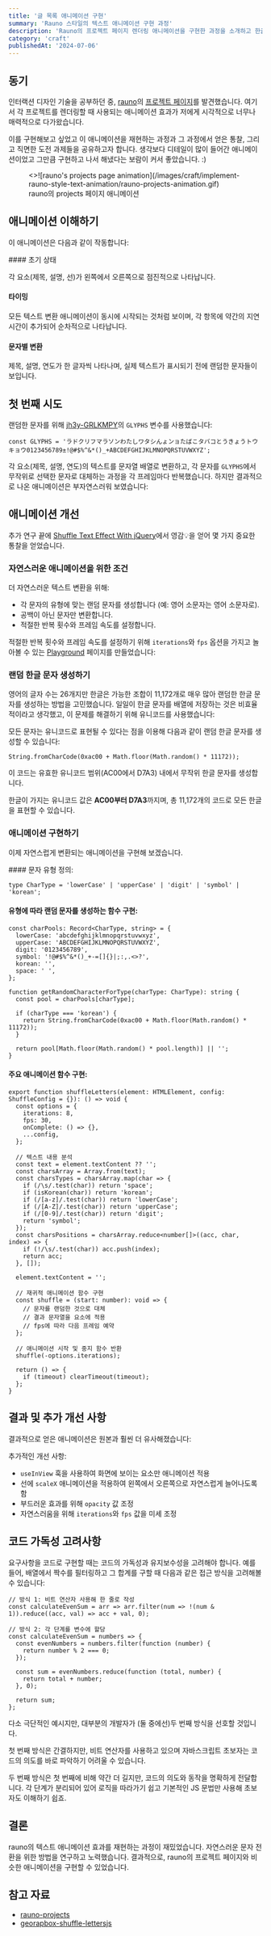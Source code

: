 ```yaml
---
title: '글 목록 애니메이션 구현'
summary: 'Rauno 스타일의 텍스트 애니메이션 구현 과정'
description: 'Rauno의 프로젝트 페이지 렌더링 애니메이션을 구현한 과정을 소개하고 한글 처리, 코드 가독성, 그리고 자연스러운 애니메이션에 대한 고민을 공유합니다.'
category: 'craft'
publishedAt: '2024-07-06'
---
```


## 동기

인터랙션 디자인 기술을 공부하던 중, [rauno](https://github.com/raunofreiberg)의 [프로젝트 페이지](https://rauno.me/projects)를 발견했습니다. 
여기서 각 프로젝트를 렌더링할 때 사용되는 애니메이션 효과가 저에게 시각적으로 너무나 매력적으로 다가왔습니다. 

이를 구현해보고 싶었고 이 애니메이션을 재현하는 과정과 그 과정에서 얻은 통찰, 그리고 직면한 도전 과제들을 공유하고자 합니다.
생각보다 디테일이 많이 들어간 애니메이션이었고 그만큼 구현하고 나서 해냈다는 보람이 커서 좋았습니다. :)

<figure>
  <>![rauno's projects page animation](/images/craft/implement-rauno-style-text-animation/rauno-projects-animation.gif)</>
  <figcaption>rauno의 projects 페이지 애니메이션</figcaption>
</figure>

## 애니메이션 이해하기

이 애니메이션은 다음과 같이 작동합니다:

<Steps>
#### 초기 상태
 
각 요소(제목, 설명, 선)가 왼쪽에서 오른쪽으로 점진적으로 나타납니다.
 
#### 타이밍
 
모든 텍스트 변환 애니메이션이 동시에 시작되는 것처럼 보이며, 각 항목에 약간의 지연 시간이 추가되어 순차적으로 나타납니다.

#### 문자별 변환
제목, 설명, 연도가 한 글자씩 나타나며, 실제 텍스트가 표시되기 전에 랜덤한 문자들이 보입니다.
</Steps>

## 첫 번째 시도

랜덤한 문자를 위해 [jh3y-GRLKMPY](https://codepen.io/jh3y/pen/GRLKMPY)의 `GLYPHS` 변수를 사용했습니다:

```tsx
const GLYPHS = 'ラドクリフマラソンわたしワタシんょンョたばこタバコとうきょうトウキョウ0123456789±!@#$%^&*()_+ABCDEFGHIJKLMNOPQRSTUVWXYZ';
```

각 요소(제목, 설명, 연도)의 텍스트를 문자열 배열로 변환하고, 각 문자를 `GLYPHS`에서 무작위로 선택한 문자로 대체하는 과정을 각 프레임마다 반복했습니다. 하지만 결과적으로 나온 애니메이션은 부자연스러워 보였습니다:

<AutoplayVideo src='/videos/craft/implement-rauno-style-text-animation/animated-text.mp4' />

## 애니메이션 개선

추가 연구 끝에 [Shuffle Text Effect With jQuery](https://demo.tutorialzine.com/2011/09/shuffle-letters-effect-jquery/)에서 영감💡을 얻어 몇 가지 중요한 통찰을 얻었습니다.

### 자연스러운 애니메이션을 위한 조건

더 자연스러운 텍스트 변환을 위해:

- 각 문자의 유형에 맞는 랜덤 문자를 생성합니다 (예: 영어 소문자는 영어 소문자로).
- 공백이 아닌 문자만 변환합니다.
- 적절한 반복 횟수와 프레임 속도를 설정합니다.

적절한 반복 횟수와 프레임 속도를 설정하기 위해 `iterations`와 `fps` 옵션을 가지고 놀아볼 수 있는 [Playground](https://bendd.me/playground/shuffle-letters) 페이지를 만들었습니다:



### 랜덤 한글 문자 생성하기

영어의 글자 수는 26개지만 한글은 가능한 조합이 11,172개로 매우 많아 랜덤한 한글 문자를 생성하는 방법을 고민했습니다. 
일일이 한글 문자를 배열에 저장하는 것은 비효율적이라고 생각했고, 이 문제를 해결하기 위해 유니코드를 사용했습니다:

모든 문자는 유니코드로 표현될 수 있다는 점을 이용해 다음과 같이 랜덤 한글 문자를 생성할 수 있습니다:

```tsx
String.fromCharCode(0xac00 + Math.floor(Math.random() * 11172));
```

이 코드는 유효한 유니코드 범위(AC00에서 D7A3) 내에서 무작위 한글 문자를 생성합니다.

<Callout>한글이 가지는 유니코드 값은 **AC00부터 D7A3**까지며, 총 11,172개의 코드로 모든 한글을 표현할 수 있습니다.</Callout>

### 애니메이션 구현하기

이제 자연스럽게 변환되는 애니메이션을 구현해 보겠습니다.

<Steps>
#### 문자 유형 정의:

```tsx
type CharType = 'lowerCase' | 'upperCase' | 'digit' | 'symbol' | 'korean';
```

#### 유형에 따라 랜덤 문자를 생성하는 함수 구현:

```tsx
const charPools: Record<CharType, string> = {
  lowerCase: 'abcdefghijklmnopqrstuvwxyz',
  upperCase: 'ABCDEFGHIJKLMNOPQRSTUVWXYZ',
  digit: '0123456789',
  symbol: '!@#$%^&*()_+-=[]{}|;:,.<>?',
  korean: '',
  space: ' ',
};

function getRandomCharacterForType(charType: CharType): string {
  const pool = charPools[charType];

  if (charType === 'korean') {
    return String.fromCharCode(0xac00 + Math.floor(Math.random() * 11172));
  }

  return pool[Math.floor(Math.random() * pool.length)] || '';
}
```

#### 주요 애니메이션 함수 구현:

```tsx
export function shuffleLetters(element: HTMLElement, config: ShuffleConfig = {}): () => void {
  const options = {
    iterations: 8,
    fps: 30,
    onComplete: () => {},
    ...config,
  };

  // 텍스트 내용 분석
  const text = element.textContent ?? '';
  const charsArray = Array.from(text);
  const charsTypes = charsArray.map(char => {
    if (/\s/.test(char)) return 'space';
    if (isKorean(char)) return 'korean';
    if (/[a-z]/.test(char)) return 'lowerCase';
    if (/[A-Z]/.test(char)) return 'upperCase';
    if (/[0-9]/.test(char)) return 'digit';
    return 'symbol';
  });
  const charsPositions = charsArray.reduce<number[]>((acc, char, index) => {
    if (!/\s/.test(char)) acc.push(index);
    return acc;
  }, []);

  element.textContent = '';

  // 재귀적 애니메이션 함수 구현
  const shuffle = (start: number): void => {
    // 문자를 랜덤한 것으로 대체
    // 결과 문자열을 요소에 적용
    // fps에 따라 다음 프레임 예약
  };

  // 애니메이션 시작 및 중지 함수 반환
  shuffle(-options.iterations);

  return () => {
    if (timeout) clearTimeout(timeout);
  };
}
```

</Steps>

## 결과 및 추가 개선 사항

결과적으로 얻은 애니메이션은 원본과 훨씬 더 유사해졌습니다:

<AutoplayVideo src="/videos/craft/implement-rauno-style-text-animation/new-animated-text.mp4" />

추가적인 개선 사항:
- `useInView` 훅을 사용하여 화면에 보이는 요소만 애니메이션 적용
- 선에 `scaleX` 애니메이션을 적용하여 왼쪽에서 오른쪽으로 자연스럽게 늘어나도록 함
- 부드러운 효과를 위해 `opacity` 값 조정
- 자연스러움을 위해 `iterations`와 `fps` 값을 미세 조정

## 코드 가독성 고려사항

요구사항을 코드로 구현할 때는 코드의 가독성과 유지보수성을 고려해야 합니다.
예를 들어, 배열에서 짝수를 필터링하고 그 합계를 구할 때 다음과 같은 접근 방식을 고려해볼 수 있습니다:

```tsx
// 방식 1: 비트 연산자 사용해 한 줄로 작성
const calculateEvenSum = arr => arr.filter(num => !(num & 1)).reduce((acc, val) => acc + val, 0);

// 방식 2: 각 단계를 변수에 할당
const calculateEvenSum = numbers => {
  const evenNumbers = numbers.filter(function (number) {
    return number % 2 === 0;
  });
 
  const sum = evenNumbers.reduce(function (total, number) {
    return total + number;
  }, 0);
 
  return sum;
};
```

다소 극단적인 예시지만, 대부분의 개발자가 (둘 중에선)두 번째 방식을 선호할 것입니다.

첫 번째 방식은 간결하지만, 비트 연산자를 사용하고 있으며 자바스크립트 초보자는 코드의 의도를 바로 파악하기 어려울 수 있습니다.

두 번째 방식은 첫 번째에 비해 약간 더 길지만, 코드의 의도와 동작을 명확하게 전달합니다. 각 단계가 분리되어 있어 로직을 따라가기 쉽고 기본적인 JS 문법만 사용해 초보자도 이해하기 쉽죠.

## 결론

rauno의 텍스트 애니메이션 효과를 재현하는 과정이 재밌었습니다. 자연스러운 문자 전환을 위한 방법을 연구하고 노력했습니다. 결과적으로, rauno의 프로젝트 페이지와 비슷한 애니메이션을 구현할 수 있었습니다.

## 참고 자료

- [rauno-projects](https://rauno.me/projects)
- [georapbox-shuffle-lettersjs](https://github.com/georapbox/shuffle-letters?tab=readme-ov-file#shuffle-lettersjs)

